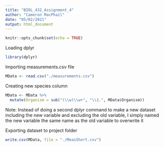 ```yaml
---
title: "BIOL_432_Assignment_4"
author: "Cameron MacPhail"
date: "05/02/2021"
output: html_document
---
```


```r
knitr::opts_chunk$set(echo = TRUE)
```

Loading dplyr
```r
library(dplyr)
```
Importing measurements.csv file
```r
MData <- read.csv("./measurements.csv")
```


Creating new species column
```r
MData <- MData %>%
  mutate(Organism = sub("(\\w)\\w+", "\\1.", MData$Organism))
```


Note: Instead of doing a second dplyr command to make a new dataset including the new variable and excluding the old variable, I simply named the new variable the same name as the old variable to overwrite it

Exporting dataset to project folder
```r
write.csv(MData, file = "./MeasShort.csv")
```



